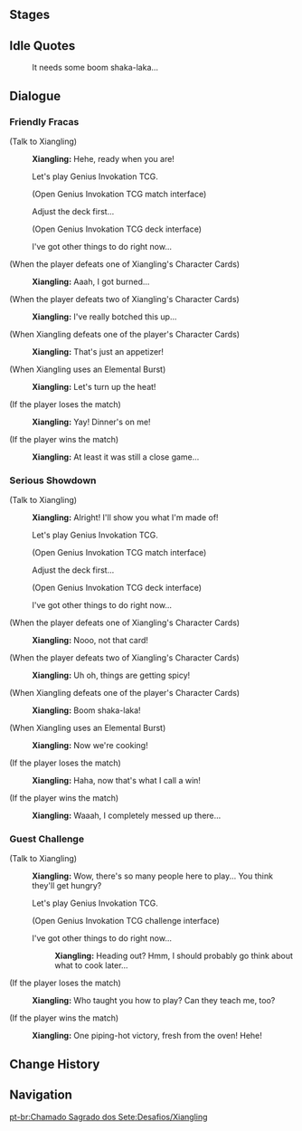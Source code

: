 {{Genius Invokation TCG Character Stages Intro}}

==Stages==
{{Genius Invokation TCG Stages/Detailed|Xiangling}}

==Idle Quotes==
{{Dialogue Start}}
:{{DIcon|Idle}} It needs some boom shaka-laka...
{{Dialogue End}}

==Dialogue==
===Friendly Fracas===
{{Dialogue Start}}
;(Talk to Xiangling)
:{{A|vo card xiangling invite easy 01.ogg}} '''Xiangling:''' Hehe, ready when you are!
:{{DIcon|TCG}} Let's play Genius Invokation TCG.
:;(Open Genius Invokation TCG match interface)
:{{DIcon}} Adjust the deck first...
:;(Open Genius Invokation TCG deck interface)
:{{DIcon}} I've got other things to do right now...

;(When the player defeats one of Xiangling's Character Cards)
:{{A|vo card xiangling ingame easy 02.ogg}} '''Xiangling:''' Aaah, I got burned...

;(When the player defeats two of Xiangling's Character Cards)
:{{A|vo card xiangling ingame easy 03.ogg}} '''Xiangling:''' I've really botched this up...

;(When Xiangling defeats one of the player's Character Cards)
:{{A|vo card xiangling ingame easy 01.ogg}} '''Xiangling:''' That's just an appetizer!

;(When Xiangling uses an Elemental Burst)
:{{A|vo card xiangling ingame easy 04.ogg}} '''Xiangling:''' Let's turn up the heat!

;(If the player loses the match)
:{{A|vo card xiangling invite easy 02.ogg}} '''Xiangling:''' Yay! Dinner's on me!

;(If the player wins the match)
:{{A|vo card xiangling invite easy 03.ogg}} '''Xiangling:''' At least it was still a close game...
{{Dialogue End}}

===Serious Showdown===
{{Dialogue Start}}
;(Talk to Xiangling)
:{{A|vo card xiangling invite hard 01.ogg}} '''Xiangling:''' Alright! I'll show you what I'm made of!
:{{DIcon|TCG}} Let's play Genius Invokation TCG.
:;(Open Genius Invokation TCG match interface)
:{{DIcon}} Adjust the deck first...
:;(Open Genius Invokation TCG deck interface)
:{{DIcon}} I've got other things to do right now...

;(When the player defeats one of Xiangling's Character Cards)
:{{A|vo card xiangling ingame hard 02.ogg}} '''Xiangling:''' Nooo, not that card!

;(When the player defeats two of Xiangling's Character Cards)
:{{A|vo card xiangling ingame hard 03.ogg}} '''Xiangling:''' Uh oh, things are getting spicy!

;(When Xiangling defeats one of the player's Character Cards)
:{{A|vo card xiangling ingame hard 01.ogg}} '''Xiangling:''' Boom shaka-laka!

;(When Xiangling uses an Elemental Burst)
:{{A|vo card xiangling ingame hard 04.ogg}} '''Xiangling:''' Now we're cooking!

;(If the player loses the match)
:{{A|vo card xiangling invite hard 02.ogg}} '''Xiangling:''' Haha, now that's what I call a win!

;(If the player wins the match)
:{{A|vo card xiangling invite hard 03.ogg}} '''Xiangling:''' Waaah, I completely messed up there...
{{Dialogue End}}

===Guest Challenge===
{{Dialogue Start}}
;(Talk to Xiangling)
:{{A|vo card xiangling freetalk 01.ogg}} '''Xiangling:''' Wow, there's so many people here to play... You think they'll get hungry?
:{{DIcon|TCG}} Let's play Genius Invokation TCG.
:;(Open Genius Invokation TCG challenge interface)
:{{DIcon}} I've got other things to do right now...
::{{A|vo card xiangling leave 01.ogg}} '''Xiangling:''' Heading out? Hmm, I should probably go think about what to cook later...

;(If the player loses the match)
:{{A|vo card xiangling endofgame win 01.ogg}} '''Xiangling:''' Who taught you how to play? Can they teach me, too?

;(If the player wins the match)
:{{A|vo card xiangling endofgame fail 01.ogg}} '''Xiangling:''' One piping-hot victory, fresh from the oven! Hehe!
{{Dialogue End}}

==Change History==
{{Change History|3.3}}

==Navigation==
{{Genius Invokation TCG Stages Navbox}}
[[pt-br:Chamado Sagrado dos Sete:Desafios/Xiangling]]